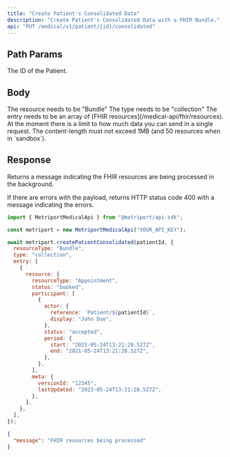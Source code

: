 ```yaml
---
title: "Create Patient's Consolidated Data"
description: "Create Patient's Consolidated Data with a FHIR Bundle."
api: "PUT /medical/v1/patient/{id}/consolidated"
---
```


## Path Params

<ParamField path="id" type="string" required>
  The ID of the Patient.
</ParamField>

## Body

<ParamField body="resourceType" type="string" required>
  The resource needs to be "Bundle"
</ParamField>

<ParamField body="type" type="string" required>
  The type needs to be "collection"
</ParamField>

<ParamField body="entry" type="array" required>
  The entry needs to be an array of [FHIR resources](/medical-api/fhir/resources).
</ParamField>

<Info>
  At the moment there is a limit to how much data you can send in a single request. The
  content-length must not exceed 1MB (and 50 resources when in `sandbox`).
</Info>

## Response

Returns a message indicating the FHIR resources are being processed in the background.

If there are errors with the payload, returns HTTP status code 400 with a message indicating
the errors.

<ResponseExample>

```javascript Metriport SDK
import { MetriportMedicalApi } from "@metriport/api-sdk";

const metriport = new MetriportMedicalApi("YOUR_API_KEY");

await metriport.createPatientConsolidated(patientId, {
  resourceType: "Bundle",
  type: "collection",
  entry: [
    {
      resource: {
        resourceType: "Appointment",
        status: "booked",
        participant: [
          {
            actor: {
              reference: `Patient/${patientId}`,
              display: "John Doe",
            },
            status: "accepted",
            period: {
              start: "2021-05-24T13:21:28.527Z",
              end: "2021-05-24T13:21:28.527Z",
            },
          },
        ],
        meta: {
          versionId: "12345",
          lastUpdated: "2023-05-24T13:21:28.527Z",
        },
      },
    },
  ],
});
```

</ResponseExample>

```json
{
  "message": "FHIR resources being processed"
}
```
